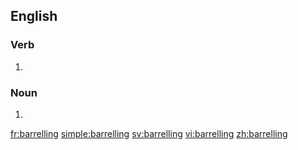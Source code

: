 ==English==

===Verb===
{{head|en|present participle}}

# {{present participle of|barrel|lang=en}}

===Noun===
{{en-noun|-}}

# {{alt form|barreling|lang=en}}

[[fr:barrelling]]
[[simple:barrelling]]
[[sv:barrelling]]
[[vi:barrelling]]
[[zh:barrelling]]